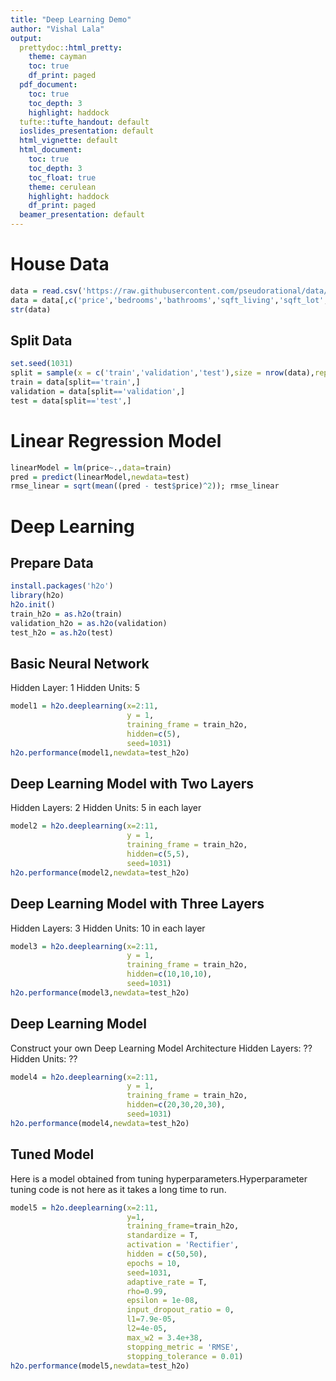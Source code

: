 ---
title: "Deep Learning Demo"
author: "Vishal Lala"
output:
  prettydoc::html_pretty:
    theme: cayman
    toc: true
    df_print: paged
  pdf_document:
    toc: true
    toc_depth: 3
    highlight: haddock
  tufte::tufte_handout: default
  ioslides_presentation: default
  html_vignette: default
  html_document: 
    toc: true
    toc_depth: 3
    toc_float: true
    theme: cerulean
    highlight: haddock
    df_print: paged
  beamer_presentation: default
---


# House Data
```{r, warning=F, message=F}
data = read.csv('https://raw.githubusercontent.com/pseudorational/data/master/houses.csv')
data = data[,c('price','bedrooms','bathrooms','sqft_living','sqft_lot','floors','waterfront','view','condition','grade','age')]
str(data)
```


## Split Data
```{r, warning=F, message=F}
set.seed(1031)
split = sample(x = c('train','validation','test'),size = nrow(data),replace = T,prob = c(0.4,0.4,0.2))
train = data[split=='train',]
validation = data[split=='validation',]
test = data[split=='test',]
```

# Linear Regression Model
```{r, warning=F, message=F}
linearModel = lm(price~.,data=train)
pred = predict(linearModel,newdata=test)
rmse_linear = sqrt(mean((pred - test$price)^2)); rmse_linear
```

# Deep Learning

## Prepare Data
```{r, warning=F, message=F}
install.packages('h2o')
library(h2o)
h2o.init()
train_h2o = as.h2o(train)
validation_h2o = as.h2o(validation)
test_h2o = as.h2o(test)
```

## Basic Neural Network
Hidden Layer: 1
Hidden Units: 5
```{r, warning=F, message=F}
model1 = h2o.deeplearning(x=2:11,
                          y = 1,
                          training_frame = train_h2o,
                          hidden=c(5),
                          seed=1031)
h2o.performance(model1,newdata=test_h2o)
```

## Deep Learning Model with Two Layers
Hidden Layers: 2
Hidden Units: 5 in each layer
```{r, warning=F, message=F}
model2 = h2o.deeplearning(x=2:11,
                          y = 1,
                          training_frame = train_h2o,
                          hidden=c(5,5),
                          seed=1031)
h2o.performance(model2,newdata=test_h2o)
```

## Deep Learning Model with Three Layers
Hidden Layers: 3
Hidden Units: 10 in each layer
```{r, warning=F, message=F}
model3 = h2o.deeplearning(x=2:11,
                          y = 1,
                          training_frame = train_h2o,
                          hidden=c(10,10,10),
                          seed=1031)
h2o.performance(model3,newdata=test_h2o)
```

## Deep Learning Model
Construct your own Deep Learning Model Architecture
Hidden Layers: ??
Hidden Units: ??
```{r, warning=F, message=F}
model4 = h2o.deeplearning(x=2:11,
                          y = 1,
                          training_frame = train_h2o,
                          hidden=c(20,30,20,30),
                          seed=1031)
h2o.performance(model4,newdata=test_h2o)
```


## Tuned Model
Here is a model obtained from tuning hyperparameters.Hyperparameter tuning code is not here as it takes a long time to run. 
```{r, warning=F, message=F}
model5 = h2o.deeplearning(x=2:11,
                          y=1,
                          training_frame=train_h2o,
                          standardize = T,
                          activation = 'Rectifier',
                          hidden = c(50,50),
                          epochs = 10,
                          seed=1031,
                          adaptive_rate = T,
                          rho=0.99,
                          epsilon = 1e-08, 
                          input_dropout_ratio = 0,
                          l1=7.9e-05,
                          l2=4e-05,
                          max_w2 = 3.4e+38,
                          stopping_metric = 'RMSE',
                          stopping_tolerance = 0.01)
h2o.performance(model5,newdata=test_h2o)
```



